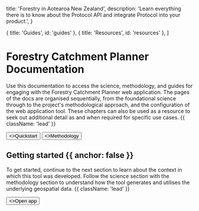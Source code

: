 
  title: 'Forestry in Aotearoa New Zealand',
  description:
    'Learn everything there is to know about the Protocol API and integrate Protocol into your product.',
}

  { title: 'Guides', id: 'guides' },
  { title: 'Resources', id: 'resources' },
]

<HeroPattern />

# Forestry Catchment Planner Documentation

Use this documentation to access the science, methodology, and guides for engaging with the Forestry Catchment Planner web application. The pages of the docs are organised sequentially, from the foundational science through to the project's methodological approach, and the configuration of the web application tool. These chapters can also be used as a resource to seek out additional detail as and when required for specific use cases. {{ className: 'lead' }}

<div className="not-prose mb-16 mt-6 flex gap-3">
  <Button href="/quickstart" arrow="right">
    <>Quickstart</>
  </Button>
  <Button href="/plantation-forests" variant="outline">
    <>Methodology</>
  </Button>
</div>

## Getting started {{ anchor: false }}

To get started, continue to the next section to learn about the context in which this tool was developed. Follow the science section with the methodology section to understand how the tool generates and utilises the underlying geospatial data. {{ className: 'lead' }}

<div className="not-prose">
  <Button href="https://catchment.staging.maphq.co.nz/" variant="text" arrow="right">
    <>Open app</>
  </Button>
</div>

<Guides />

<Resources />
